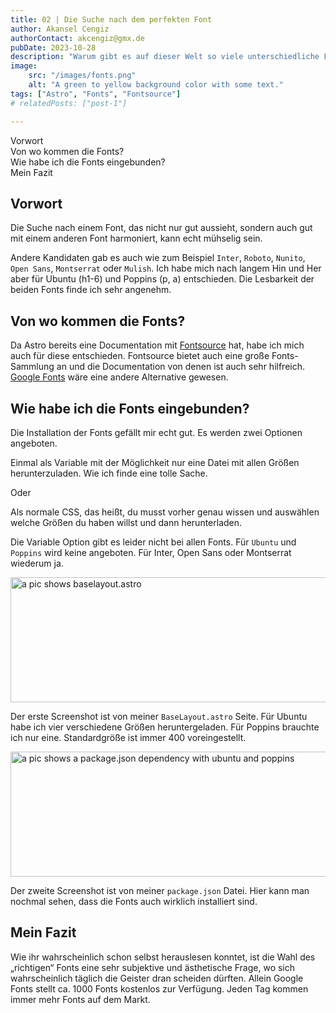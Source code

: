 ```yaml
---
title: 02 | Die Suche nach dem perfekten Font
author: Akansel Cengiz
authorContact: akcengiz@gmx.de
pubDate: 2023-10-28
description: "Warum gibt es auf dieser Welt so viele unterschiedliche Fonts ?"
image:
    src: "/images/fonts.png"
    alt: "A green to yellow background color with some text."
tags: ["Astro", "Fonts", "Fontsource"]
# relatedPosts: ["post-1"]

---
```



<section class="w-10/12 text-justify"> 


<section id="toc">

- [Vorwort](#vorwort)
- [Von wo kommen die Fonts?](#von-wo-kommen-die-fonts)
- [Wie habe ich die Fonts eingebunden?](#wie-habe-ich-die-fonts-eingebunden)
- [Mein Fazit](#mein-fazit)



</section>


## Vorwort

Die Suche nach einem Font, das nicht nur gut aussieht, sondern auch gut mit einem anderen
Font harmoniert, kann echt mühselig sein.

Andere Kandidaten gab es auch wie zum Beispiel `Inter`, `Roboto`, `Nunito`, `Open Sans`, `Montserrat` oder `Mulish`.
Ich habe mich nach langem Hin und Her aber für Ubuntu (h1-6) und Poppins (p, a) entschieden.
Die Lesbarkeit der beiden Fonts finde ich sehr angenehm.

## Von wo kommen die Fonts?

Da Astro bereits eine Documentation mit [Fontsource](https://fontsource.org/ "Fontsource") hat, habe ich mich auch für diese entschieden.
Fontsource bietet auch eine große Fonts-Sammlung an und die Documentation von denen ist auch sehr hilfreich.
[Google Fonts](https://fonts.google.com/ "Google Fonts") wäre eine andere Alternative gewesen.


## Wie habe ich die Fonts eingebunden?

Die Installation der Fonts gefällt mir echt gut.
Es werden zwei Optionen angeboten.

Einmal als Variable mit der Möglichkeit nur eine Datei mit allen Größen herunterzuladen.
Wie ich finde eine tolle Sache.

Oder

Als normale CSS, das heißt, du musst vorher genau wissen und auswählen welche Größen du haben willst und dann herunterladen.

Die Variable Option gibt es leider nicht bei allen Fonts.
Für `Ubuntu` und `Poppins` wird keine angeboten.
Für Inter, Open Sans oder Montserrat wiederum ja.



<img
  src="/images/fontforce.png"
  width="600"
  height="200"
  decoding="async"
  loading="lazy"
  alt="a pic shows baselayout.astro"
  class="rounded border-2 border-dark float-left
   mr-2 transition-transform duration-250 ease hover:scale-150"
/>

Der erste Screenshot ist von meiner `BaseLayout.astro` Seite.
Für Ubuntu habe ich vier verschiedene Größen heruntergeladen.
Für Poppins brauchte ich nur eine.
Standardgröße ist immer 400 voreingestellt.


<img
  src="/images/ubuntuPoppins.png"
  width="600"
  height="200"
  decoding="async"
  loading="lazy"
  alt="a pic shows a package.json dependency with ubuntu and poppins"
  class="rounded border-2 border-dark float-right
   ml-2 transition-transform duration-250 ease hover:scale-150"
/>

Der zweite Screenshot ist von meiner `package.json` Datei.
Hier kann man nochmal sehen, dass die Fonts auch wirklich installiert sind.

## Mein Fazit

Wie ihr wahrscheinlich schon selbst herauslesen konntet, ist die Wahl des „richtigen“ Fonts
eine sehr subjektive und ästhetische Frage, wo sich wahrscheinlich täglich die Geister dran scheiden dürften.
Allein Google Fonts stellt ca. 1000 Fonts kostenlos zur Verfügung.
Jeden Tag kommen immer mehr Fonts auf dem Markt.




</section>


